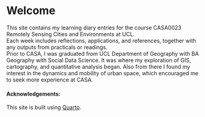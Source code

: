# Welcome

This site contains my learning diary entries for the course CASA0023 Remotely Sensing Cities and Environments at UCL.  
Each week includes reflections, applications, and references, together with any outputs from practicals or readings.  
Prior to CASA, I was graduated from UCL Department of Geography with BA Geography with Social Data Science. It was where my exploration of GIS, cartography, and quantitative analysis began. Also from there I found my interest in the dynamics and mobility of urban space, which encouraged me to seek more experience at CASA.

#### Acknowledgements:
This site is built using [Quarto](https://quarto.org/).